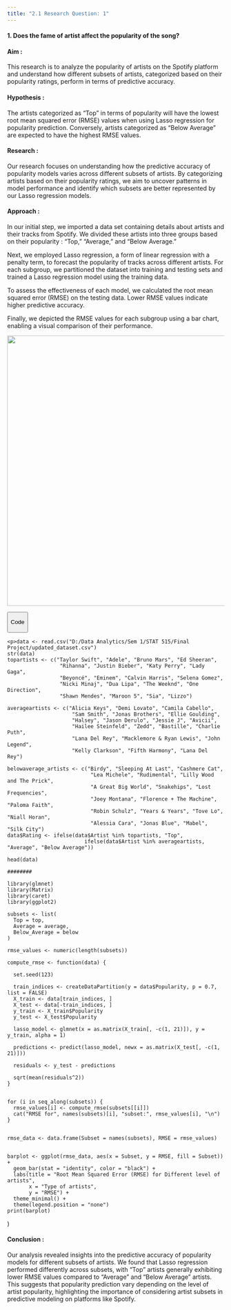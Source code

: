 ```yaml
---
title: "2.1 Research Question: 1"
---
```


#### **1. Does the fame of artist affect the popularity of the song?**

#### **Aim :**

This research is to analyze the popularity of artists on the Spotify platform and understand how different subsets of artists, categorized based on their popularity ratings, perform in terms of predictive accuracy.

#### **Hypothesis :**

The artists categorized as "Top" in terms of popularity will have the lowest root mean squared error (RMSE) values when using Lasso regression for popularity prediction. Conversely, artists categorized as "Below Average" are expected to have the highest RMSE values.

#### **Research :**

Our research focuses on understanding how the predictive accuracy of popularity models varies across different subsets of artists. By categorizing artists based on their popularity ratings, we aim to uncover patterns in model performance and identify which subsets are better represented by our Lasso regression models.

#### **Approach :**

In our initial step, we imported a data set containing details about artists and their tracks from Spotify. We divided these artists into three groups based on their popularity : "Top," "Average," and "Below Average."

Next, we employed Lasso regression, a form of linear regression with a penalty term, to forecast the popularity of tracks across different artists. For each subgroup, we partitioned the dataset into training and testing sets and trained a Lasso regression model using the training data.

To assess the effectiveness of each model, we calculated the root mean squared error (RMSE) on the testing data. Lower RMSE values indicate higher predictive accuracy.

Finally, we depicted the RMSE values for each subgroup using a bar chart, enabling a visual comparison of their performance.

![](Rplot.jpeg){width="625"}

::: toggle-container
<button class="toggle-button" onclick="toggleData()">

Code

</button>

::: {#data .hidden-data}
```         
<p>data <- read.csv("D:/Data Analytics/Sem 1/STAT 515/Final Project/updated_dataset.csv")
str(data)
topartists <- c("Taylor Swift", "Adele", "Bruno Mars", "Ed Sheeran",
                 "Rihanna", "Justin Bieber", "Katy Perry", "Lady Gaga",
                 "Beyoncé", "Eminem", "Calvin Harris", "Selena Gomez",
                 "Nicki Minaj", "Dua Lipa", "The Weeknd", "One Direction",
                 "Shawn Mendes", "Maroon 5", "Sia", "Lizzo")

averageartists <- c("Alicia Keys", "Demi Lovato", "Camila Cabello",
                     "Sam Smith", "Jonas Brothers", "Ellie Goulding",
                     "Halsey", "Jason Derulo", "Jessie J", "Avicii",
                     "Hailee Steinfeld", "Zedd", "Bastille", "Charlie Puth",
                     "Lana Del Rey", "Macklemore & Ryan Lewis", "John Legend",
                     "Kelly Clarkson", "Fifth Harmony", "Lana Del Rey")

belowaverage_artists <- c("Birdy", "Sleeping At Last", "Cashmere Cat",
                           "Lea Michele", "Rudimental", "Lilly Wood and The Prick",
                           "A Great Big World", "Snakehips", "Lost Frequencies",
                           "Joey Montana", "Florence + The Machine", "Paloma Faith",
                           "Robin Schulz", "Years & Years", "Tove Lo", "Niall Horan",
                           "Alessia Cara", "Jonas Blue", "Mabel", "Silk City")
data$Rating <- ifelse(data$Artist %in% topartists, "Top",
                         ifelse(data$Artist %in% averageartists, "Average", "Below Average"))

head(data)

########

library(glmnet)
library(Matrix)
library(caret)
library(ggplot2)

subsets <- list(
  Top = top,
  Average = average,
  Below_Average = below
)

rmse_values <- numeric(length(subsets))

compute_rmse <- function(data) {

  set.seed(123)

  train_indices <- createDataPartition(y = data$Popularity, p = 0.7, list = FALSE)
  X_train <- data[train_indices, ]
  X_test <- data[-train_indices, ]
  y_train <- X_train$Popularity
  y_test <- X_test$Popularity

  lasso_model <- glmnet(x = as.matrix(X_train[, -c(1, 21)]), y = y_train, alpha = 1)

  predictions <- predict(lasso_model, newx = as.matrix(X_test[, -c(1, 21)]))

  residuals <- y_test - predictions

  sqrt(mean(residuals^2))
}


for (i in seq_along(subsets)) {
  rmse_values[i] <- compute_rmse(subsets[[i]])
  cat("RMSE for", names(subsets)[i], "subset:", rmse_values[i], "\n")
}


rmse_data <- data.frame(Subset = names(subsets), RMSE = rmse_values)


barplot <- ggplot(rmse_data, aes(x = Subset, y = RMSE, fill = Subset)) +
  geom_bar(stat = "identity", color = "black") +
  labs(title = "Root Mean Squared Error (RMSE) for Different level of artists",
       x = "Type of artists",
       y = "RMSE") +
  theme_minimal() +
  theme(legend.position = "none")  
print(barplot)
```

)

</p>
:::
:::

```{=html}
<script>
function toggleData() {
  var dataDiv = document.getElementById("data");
  if (dataDiv.classList.contains("hidden-data")) {
    dataDiv.classList.remove("hidden-data");
  } else {
    dataDiv.classList.add("hidden-data");
  }
}
</script>
```
#### **Conclusion :**

Our analysis revealed insights into the predictive accuracy of popularity models for different subsets of artists. We found that Lasso regression performed differently across subsets, with "Top" artists generally exhibiting lower RMSE values compared to "Average" and "Below Average" artists. This suggests that popularity prediction vary depending on the level of artist popularity, highlighting the importance of considering artist subsets in predictive modeling on platforms like Spotify.
